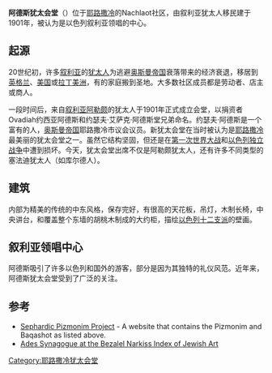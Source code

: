 {{Infobox religious building
|building_name=阿德斯犹太会堂
|image=Ades Synagogue, Jerusalem.jpg
|location={{Flagicon|ISR}} [[以色列|以色列]][[耶路撒冷|耶路撒冷]]贝尔谢巴街和希洛街转角  
|rite=[[塞法迪犹太人|塞法迪犹太人]]
|architecture_style= 传统的中东
|year_completed= 1901
|materials=耶路撒冷石
}}
'''阿德斯犹太会堂'''（{{lang-he-n|בית הכנסת עדס}}）位于[[耶路撒冷|耶路撒冷]]的Nachlaot社区，由叙利亚犹太人移民建于1901年，被认为是以色列叙利亚领唱的中心。
==起源==
20世纪初，许多[[叙利亚|叙利亚]]的[[犹太人|犹太人]]为逃避[[奥斯曼帝国|奥斯曼帝国]]衰落带来的经济衰退，移居到[[英格兰|英格兰]]、[[美国|美国]]或[[拉丁美洲|拉丁美洲]]，有的家庭搬到圣地。大多数社区成员都是劳动者、店主或商人。

一段时间后，来自[[叙利亚|叙利亚]][[阿勒颇|阿勒颇]]的犹太人于1901年正式成立会堂，以捐资者Ovadiah约西亚阿德斯和约瑟夫·艾萨克·阿德斯堂兄弟命名。约瑟夫·阿德斯是一个富有的人，[[奥斯曼帝国|奥斯曼帝国]]耶路撒冷市议会议员。新犹太会堂在当时被认为是[[耶路撒冷|耶路撒冷]]最美丽的犹太会堂之一。虽然它结构坚固，但还是在[[第一次世界大战|第一次世界大战]]和[[以色列独立战争|以色列独立战争]]中遭到损坏。今天，犹太会堂出席不仅是阿勒颇犹太人，还有许多不同类型的塞法迪犹太人（如库尔德人）。

==建筑==
内部为精美的传统的中东风格，保存完好，有很高的天花板，吊灯，木制长椅，中央讲台，和覆盖整个东墙的胡桃木制成的大约柜，描绘[[以色列十二支派|以色列十二支派]]的壁画。

==叙利亚领唱中心==
阿德斯吸引了许多以色列和国外的游客，部分是因为其独特的礼仪风范。近年来，阿德斯犹太会堂受到了广泛的关注。

==参考==
{{reflist}}
*[http://www.pizmonim.com Sephardic Pizmonim Project] {{Wayback|url=http://www.pizmonim.com/ |date=20110715085926 }}- A website that contains the Pizmonim and Baqashot as listed above.
* [http://cja.huji.ac.il/browser.php?mode=set&id=353 Ades Synagogue at the Bezalel Narkiss Index of Jewish Art] {{Wayback|url=http://cja.huji.ac.il/browser.php?mode=set&id=353 |date=20150619204155 }}
{{Coord|31|46|54.58|N|35|12|41.03|E|display=title}}

[[Category:耶路撒冷犹太会堂|Category:耶路撒冷犹太会堂]]